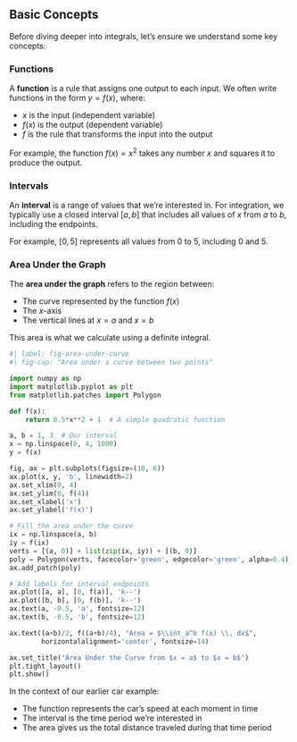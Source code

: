 ## Basic Concepts

Before diving deeper into integrals, let's ensure we understand some key concepts:

### Functions

A **function** is a rule that assigns one output to each input. We often write functions in the form $y = f(x)$, where:

- $x$ is the input (independent variable)
- $f(x)$ is the output (dependent variable)
- $f$ is the rule that transforms the input into the output

For example, the function $f(x) = x^2$ takes any number $x$ and squares it to produce the output.

### Intervals

An **interval** is a range of values that we're interested in. For integration, we typically use a closed interval $[a, b]$ that includes all values of $x$ from $a$ to $b$, including the endpoints.

For example, $[0, 5]$ represents all values from 0 to 5, including 0 and 5.

### Area Under the Graph

The **area under the graph** refers to the region between:

- The curve represented by the function $f(x)$
- The $x$-axis
- The vertical lines at $x = a$ and $x = b$

This area is what we calculate using a definite integral.

```python
#| label: fig-area-under-curve
#| fig-cap: "Area under a curve between two points"

import numpy as np
import matplotlib.pyplot as plt
from matplotlib.patches import Polygon

def f(x):
    return 0.5*x**2 + 1  # A simple quadratic function

a, b = 1, 3  # Our interval
x = np.linspace(0, 4, 1000)
y = f(x)

fig, ax = plt.subplots(figsize=(10, 6))
ax.plot(x, y, 'b', linewidth=2)
ax.set_xlim(0, 4)
ax.set_ylim(0, f(4))
ax.set_xlabel('x')
ax.set_ylabel('f(x)')

# Fill the area under the curve
ix = np.linspace(a, b)
iy = f(ix)
verts = [(a, 0)] + list(zip(ix, iy)) + [(b, 0)]
poly = Polygon(verts, facecolor='green', edgecolor='green', alpha=0.4)
ax.add_patch(poly)

# Add labels for interval endpoints
ax.plot([a, a], [0, f(a)], 'k--')
ax.plot([b, b], [0, f(b)], 'k--')
ax.text(a, -0.5, 'a', fontsize=12)
ax.text(b, -0.5, 'b', fontsize=12)

ax.text((a+b)/2, f((a+b)/4), "Area = $\\int_a^b f(x) \\, dx$", 
        horizontalalignment='center', fontsize=14)

ax.set_title("Area Under the Curve from $x = a$ to $x = b$")
plt.tight_layout()
plt.show()
```

In the context of our earlier car example:

- The function represents the car's speed at each moment in time
- The interval is the time period we're interested in
- The area gives us the total distance traveled during that time period
